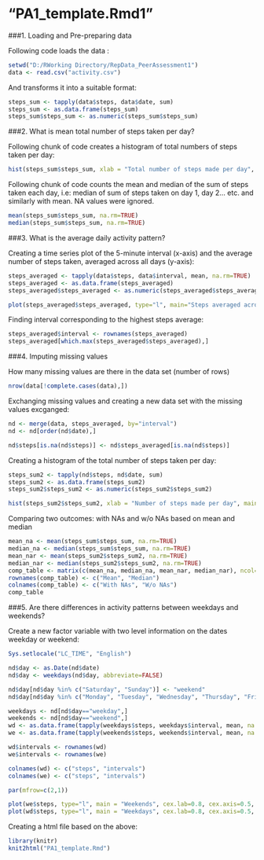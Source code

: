 "PA1_template.Rmd1"
===============================

###1. Loading and Pre-preparing data

Following code loads the data :

```r
setwd("D:/RWorking Directory/RepData_PeerAssessment1")
data <- read.csv("activity.csv")
```

And transforms it into a suitable format:
```r
steps_sum <- tapply(data$steps, data$date, sum)
steps_sum <- as.data.frame(steps_sum)
steps_sum$steps_sum <- as.numeric(steps_sum$steps_sum)
```

###2. What is mean total number of steps taken per day?

Following chunk of code creates a histogram of total numbers of steps taken per day:

```r
hist(steps_sum$steps_sum, xlab = "Total number of steps made per day", main= "Histogram of total steps made per day", cex.main = 1.2, cex.lab=0.8, font.lab = 3)
```

Following chunk of code counts the mean and median of the sum of steps taken each day, i.e: median of sum of steps taken on day 1, day 2... etc. and similarly with mean. NA values were ignored.

```r

mean(steps_sum$steps_sum, na.rm=TRUE)
median(steps_sum$steps_sum, na.rm=TRUE)
```

###3. What is the average daily activity pattern?

Creating a time series plot of the 5-minute interval (x-axis) and the average number of steps taken, averaged across all days (y-axis):

```r
steps_averaged <- tapply(data$steps, data$interval, mean, na.rm=TRUE)
steps_averaged <- as.data.frame(steps_averaged)
steps_averaged$steps_averaged <- as.numeric(steps_averaged$steps_averaged)

plot(steps_averaged$steps_averaged, type="l", main="Steps averaged across all days based on intervals", xlab="Intervals", ylab="Steps Averaged", cex.main = 1.2, cex.lab=0.8, font.lab = 3)

```

Finding interval corresponding to the highest steps average:

```r
steps_averaged$interval <- rownames(steps_averaged)
steps_averaged[which.max(steps_averaged$steps_averaged),]
```

###4. Imputing missing values

How many missing values are there in the data set (number of rows)
```r
nrow(data[!complete.cases(data),])
```

Exchanging missing values and creating a new data set with the missing values excganged:

```r
nd <- merge(data, steps_averaged, by="interval")
nd <- nd[order(nd$date),]

nd$steps[is.na(nd$steps)] <- nd$steps_averaged[is.na(nd$steps)]

```

Creating a histogram of the total number of steps taken per day:

```r
steps_sum2 <- tapply(nd$steps, nd$date, sum)
steps_sum2 <- as.data.frame(steps_sum2)
steps_sum2$steps_sum2 <- as.numeric(steps_sum2$steps_sum2)

hist(steps_sum2$steps_sum2, xlab = "Number of steps made per day", main= "Histogram of total steps made per day (NAs exluded)", cex.main = 1.2, cex.lab=0.8, font.lab=3)
```

Comparing two outcomes: with NAs and w/o NAs based on mean and median

```r
mean_na <- mean(steps_sum$steps_sum, na.rm=TRUE)
median_na <- median(steps_sum$steps_sum, na.rm=TRUE)
mean_nar <- mean(steps_sum2$steps_sum2, na.rm=TRUE)
median_nar <- median(steps_sum2$steps_sum2, na.rm=TRUE)
comp_table <- matrix(c(mean_na, median_na, mean_nar, median_nar), ncol=2)
rownames(comp_table) <- c("Mean", "Median")
colnames(comp_table) <- c("With NAs", "W/o NAs")
comp_table
```

###5. Are there differences in activity patterns between weekdays and weekends?

Create a new factor variable with two level information on the dates weekday or weekend:

```r

Sys.setlocale("LC_TIME", "English")

nd$day <- as.Date(nd$date)
nd$day <- weekdays(nd$day, abbreviate=FALSE)

nd$day[nd$day %in% c("Saturday", "Sunday")] <- "weekend"
nd$day[nd$day %in% c("Monday", "Tuesday", "Wednesday", "Thursday", "Friday")] <- "weekday"
```

```r

weekdays <- nd[nd$day=="weekday",] 
weekends <- nd[nd$day=="weekend",]
wd <- as.data.frame(tapply(weekdays$steps, weekdays$interval, mean, na.rm=TRUE))
we <- as.data.frame(tapply(weekends$steps, weekends$interval, mean, na.rm=TRUE))

wd$intervals <- rownames(wd)
we$intervals <- rownames(we)

colnames(wd) <- c("steps", "intervals")
colnames(we) <- c("steps", "intervals")

par(mfrow=c(2,1))

plot(we$steps, type="l", main = "Weekends", cex.lab=0.8, cex.axis=0.5, font.lab=3, cex.main=1, xlab="Intervals", ylab="Number of steps", col="blue")
plot(wd$steps, type="l", main = "Weekdays", cex.lab=0.8, cex.axis=0.5, font.lab=3, cex.main=1, xlab="Intervals", ylab="Number of steps", col="blue")


```

Creating a html file based on the above:
```r
library(knitr)
knit2html("PA1_template.Rmd")

```

